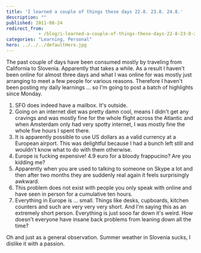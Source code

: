 ```yaml
---
title: 'I learned a couple of things these days 22.8. 23.8. 24.8.'
description: ""
published: 2011-08-24
redirect_from: 
            - /blog/i-learned-a-couple-of-things-these-days-22-8-23-8-24-8/swizec/2280
categories: "Learning, Personal"
hero: ../../../defaultHero.jpg
---
```

The past couple of days have been consumed mostly by traveling from California to Slovenia. Apparently that takes a while. As a result I haven't been online for almost three days and what I was online for was mostly just arranging to meet a few people for various reasons. Therefore I haven't been posting my daily learnings ... so I'm going to post a batch of highlights since Monday.

1. SFO does indeed have a mailbox. It's outside.
2. Going on an internet diet was pretty damn cool, means I didn't get any cravings and was mostly fine for the whole flight across the Atlantic and when Amsterdam only had very spotty internet, I was mostly fine the whole five hours I spent there.
3. It is apparently possible to use US dollars as a valid currency at a European airport. This was delightful because I had a bunch left still and wouldn't know what to do with them otherwise.
4. Europe is fucking expensive! 4.9 euro for a bloody frappucino? Are you kidding me?
5. Apparently when you are used to talking to someone on Skype a lot and then after two months they are suddenly real again it feels surprisingly awkward.
6. This problem does not exist with people you only speak with online and have seen in person for a cumulative ten hours.
7. Everything in Europe is ... small. Things like desks, cupboards, kitchen counters and such are very very very short. And I'm saying this as an extremely short person. Everything is just sooo far down it's weird. How doesn't everyone have insane back problems from leaning down all the time?

Oh and just as a general observation. Summer weather in Slovenia sucks, I dislike it with a passion.